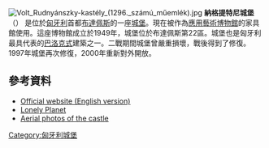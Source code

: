 [[Image:Volt_Rudnyánszky-kastély_(1296._számú_műemlék).jpg|thumb]]
'''納格提特尼城堡'''（{{lang-hu|Nagytétényi}}） 是位於[[匈牙利|匈牙利]]首都[[布達佩斯|布達佩斯]]的一座[[城堡|城堡]]。現在被作為[[應用藝術博物館_(布達佩斯)|應用藝術博物館]]的家具館使用。這座博物館成立於1949年，城堡位於布達佩斯第22區。城堡也是匈牙利最具代表的[[巴洛克式|巴洛克式]]建築之一。二戰期間城堡曾嚴重損壞，戰後得到了修復。1997年城堡再次修復，2000年重新對外開放。

== 參考資料 ==
* [https://web.archive.org/web/20130301022436/http://www.nagytetenyi.hu/index_en.html Official website (English version)]
* [http://www.lonelyplanet.com/hungary/budapest/sights/museum/nagyteteny-castle-museum Lonely Planet]
* [https://web.archive.org/web/20150105175620/http://www.civertan.hu/legifoto/legifoto.php?page_level=434 Aerial photos of the castle]

{{coord|47|23|27|N|18|59|14|E|display=title|region:HU_type:landmark_source:huwiki}}

[[Category:匈牙利城堡|Category:匈牙利城堡]]